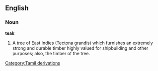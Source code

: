 ==English==

===Noun===

'''teak'''

#A tree of East Indies (Tectona grandis) which furnishes an extremely strong and durable timber highly valued for shipbuilding and other purposes; also, the timber of the tree.
[[Category:Tamil derivations]]
